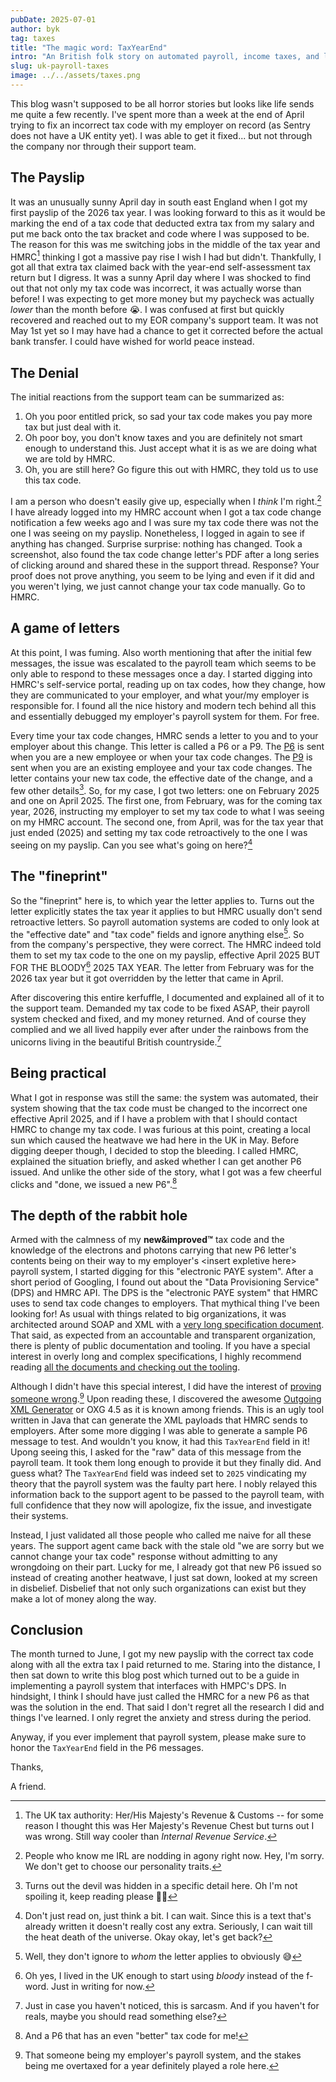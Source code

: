 ```yaml
---
pubDate: 2025-07-01
author: byk
tag: taxes
title: "The magic word: TaxYearEnd"
intro: "An British folk story on automated payroll, income taxes, and long documents"
slug: uk-payroll-taxes
image: ../../assets/taxes.png
---
```


This blog wasn't supposed to be all horror stories but looks like life sends me quite a few recently. I've spent more than a week at the end of April
trying to fix an incorrect tax code with my employer on record (as Sentry does not have a UK entity yet). I was able to get it fixed... but not through
the company nor through their support team.

## The Payslip

It was an unusually sunny April day in south east England when I got my first payslip of the 2026 tax year. I was looking forward to this as it would
be marking the end of a tax code that deducted extra tax from my salary and put me back onto the tax bracket and code where I was supposed to be. The
reason for this was me switching jobs in the middle of the tax year and HMRC[^1] thinking I got a massive pay rise I wish I had but didn't.
Thankfully, I got all that extra tax claimed back with the year-end self-assessment tax return but I digress. It was a sunny April day where I was shocked to
find out that not only my tax code was incorrect, it was actually worse than before! I was expecting to get more money but my paycheck was actually _lower_
than the month before 😭. I was confused at first but quickly recovered and reached out to my EOR company's support team. It was not May 1st yet so I may
have had a chance to get it corrected before the actual bank transfer. I could have wished for world peace instead.

## The Denial

The initial reactions from the support team can be summarized as:

1. Oh you poor entitled prick, so sad your tax code makes you pay more tax but just deal with it.
2. Oh poor boy, you don't know taxes and you are definitely not smart enough to understand this. Just accept what it is as we are doing what we are told by HMRC.
3. Oh, you are still here? Go figure this out with HMRC, they told us to use this tax code.

I am a person who doesn't easily give up, especially when I _think_ I'm right.[^2] I have already logged into my HMRC account when I got a tax code change
notification a few weeks ago and I was sure my tax code there was not the one I was seeing on my payslip. Nonetheless, I logged in again to see if anything
has changed. Surprise surprise: nothing has changed. Took a screenshot, also found the tax code change letter's PDF after a long series of clicking around and shared
these in the support thread. Response? Your proof does not prove anything, you seem to be lying and even if it did and you weren't lying, we just cannot change
your tax code manually. Go to HMRC.

## A game of letters

At this point, I was fuming. Also worth mentioning that after the initial few messages, the issue was escalated to the payroll team which seems to be only able
to respond to these messages once a day. I started digging into HMRC's self-service portal, reading up on tax codes, how they change, how they are communicated
to your employer, and what your/my employer is responsible for. I found all the nice history and modern tech behind all this and essentially debugged my
employer's payroll system for them. For free.

Every time your tax code changes, HMRC sends a letter to you and to your employer about this change. This letter is called a P6 or a P9. The [P6][1] is sent when
you are a new employee or when your tax code changes. The [P9][2] is sent when you are an existing employee and your tax code changes. The letter contains
your new tax code, the effective date of the change, and a few other details[^3]. So, for my case, I got two letters: one on February 2025 and one on April 2025.
The first one, from February, was for the coming tax year, 2026, instructing my employer to set my tax code to what I was seeing on my HMRC account. The second
one, from April, was for the tax year that just ended (2025) and setting my tax code retroactively to the one I was seeing on my payslip. Can you see what's
going on here?[^4]

## The "fineprint"

So the "fineprint" here is, to which year the letter applies to. Turns out the letter explicitly states the tax year it applies to but HMRC usually don't send
retroactive letters. So payroll automation systems are coded to only look at the "effective date" and "tax code" fields and ignore anything else[^5]. So from
the company's perspective, they were correct. The HMRC indeed told them to set my tax code to the one on my payslip, effective April 2025 BUT FOR THE BLOODY[^6]
2025 TAX YEAR. The letter from February was for the 2026 tax year but it got overridden by the letter that came in April.

After discovering this entire kerfuffle, I documented and explained all of it to the support team. Demanded my tax code to be fixed ASAP, their payroll system
checked and fixed, and my money returned. And of course they complied and we all lived happily ever after under the rainbows from the unicorns living in the
beautiful British countryside.[^7]

## Being practical

What I got in response was still the same: the system was automated, their system showing that the tax code must be changed to the incorrect one effective
April 2025, and if I have a problem with that I should contact HMRC to change my tax code. I was furious at this point, creating a local sun which caused
the heatwave we had here in the UK in May. Before digging deeper though, I decided to stop the bleeding. I called HMRC, explained the situation briefly, and
asked whether I can get another P6 issued. And unlike the other side of the story, what I got was a few cheerful clicks and "done, we issued a new P6".[^8]

## The depth of the rabbit hole

Armed with the calmness of my **new&improved™** tax code and the knowledge of the electrons and photons carrying that new P6 letter's contents being on their way to
my employer's &lt;insert expletive here> payroll system, I started digging for this "electronic PAYE system". After a short period of Googling, I found out
about the "Data Provisioning Service" (DPS) and HMRC API. The DPS is the "electronic PAYE system" that HMRC uses to send tax code changes to employers. That mythical
thing I've been looking for! As usual with things related to big organizations, it was architected around SOAP and XML with a [very long specification document][3].
That said, as expected from an accountable and transparent organization, there is plenty of public documentation and tooling. If you have a special interest in
overly long and complex specifications, I highly recommend reading [all the documents and checking out the tooling][4].

Although I didn't have this special interest, I did have the interest of [proving someone wrong][5].[^9] Upon reading these, I discovered the awesome
[Outgoing XML Generator][6] or OXG 4.5 as it is known among friends. This is an ugly tool written in Java that can generate the XML payloads that
HMRC sends to employers. After some more digging I was able to generate a sample P6 message to test. And wouldn't you know, it had this `TaxYearEnd` field in it!
Upong seeing this, I asked for the "raw" data of this message from the payroll team. It took them long enough to provide it but they finally did. And guess what?
The `TaxYearEnd` field was indeed set to `2025` vindicating my theory that the payroll system was the faulty part here. I nobly relayed this information back to the
support agent to be passed to the payroll team, with full confidence that they now will apologize, fix the issue, and investigate their systems.

Instead, I just validated all those people who called me naive for all these years. The support agent came back with the stale old "we are sorry but we cannot change
your tax code" response without admitting to any wrongdoing on their part. Lucky for me, I already got that new P6 issued so instead of creating another heatwave, I
just sat down, looked at my screen in disbelief. Disbelief that not only such organizations can exist but they make a lot of money along the way.

## Conclusion

The month turned to June, I got my new payslip with the correct tax code along with all the extra tax I paid returned to me. Staring into the distance, I then sat down
to write this blog post which turned out to be a guide in implementing a payroll system that interfaces with HMPC's DPS. In hindsight, I think I should have just called
the HMRC for a new P6 as that was the solution in the end. That said I don't regret all the research I did and things I've learned. I only regret the anxiety and stress
during the period.

Anyway, if you ever implement that payroll system, please make sure to honor the `TaxYearEnd` field in the P6 messages.

Thanks,

A friend.

[^1]: The UK tax authority: Her/His Majesty's Revenue & Customs -- for some reason I thought this was Her Majesty's Revenue Chest but turns out I was wrong. Still way cooler than _Internal Revenue Service_.
[^2]: People who know me IRL are nodding in agony right now. Hey, I'm sorry. We don't get to choose our personality traits.
[^3]: Turns out the devil was hidden in a specific detail here. Oh I'm not spoiling it, keep reading please ☝🏻
[^4]: Don't just read on, just think a bit. I can wait. Since this is a text that's already written it doesn't really cost any extra. Seriously, I can wait till the heat death of the universe. Okay okay, let's get back?
[^5]: Well, they don't ignore to _whom_ the letter applies to obviously 😅
[^6]: Oh yes, I lived in the UK enough to start using _bloody_ instead of the f-word. Just in writing for now.
[^7]: Just in case you haven't noticed, this is sarcasm. And if you haven't for reals, maybe you should read something else?
[^8]: And a P6 that has an even "better" tax code for me!
[^9]: That someone being my employer's payroll system, and the stakes being me overtaxed for a year definitely played a role here.

[1]: https://www.gov.uk/employee-tax-codes/changes
[2]: https://www.gov.uk/government/publications/p9x-tax-codes
[3]: https://assets.publishing.service.gov.uk/media/5c0a74aaed915d0b7268ee2a/DPS.pdf
[4]: https://www.gov.uk/government/publications/paye-internet-submissions-outgoing-data-provisioning-service-technical-specifications
[5]: https://xkcd.com/386/
[6]: https://www.gov.uk/government/publications/paye-internet-submissions-outgoing-data-provisioning-service-outgoing-xml-generator
